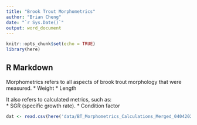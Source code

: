```yaml
---
title: "Brook Trout Morphometrics"
author: "Brian Cheng"
date: "`r Sys.Date()`"
output: word_document
---
```


```r
knitr::opts_chunk$set(echo = TRUE)
library(here)
```

## R Markdown

Morphometrics refers to all aspects of brook trout morphology that were measured. 
* Weight
* Length

It also refers to calculated metrics, such as:   
* SGR (specific growth rate). 
* Condition factor 

```r
dat <- read.csv(here('data/BT_Morphometrics_Calculations_Merged_04042023.csv'))
```

